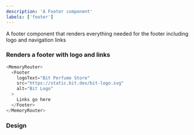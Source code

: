 ```yaml
---
description: 'A Footer component'
labels: ['footer']
---
```



A footer component that renders everything needed for the footer including logo and navigation links

### Renders a footer with logo and links

```js live
<MemoryRouter>
  <Footer
    logoText="Bit Perfume Store"
    src="https://static.bit.dev/bit-logo.svg"
    alt="Bit Logo"
  >
    Links go here
  </Footer>
</MemoryRouter>
```

### Design

<FigmaEmbed src="https://www.figma.com/embed?embed_host=share&url=https%3A%2F%2Fwww.figma.com%2Ffile%2FYOdxHWPVnxBcTAYw0zPyXf%2Fstore%3Fnode-id%3D6%253A1293" />
